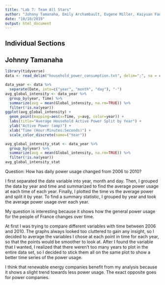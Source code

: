 ---
title: "Lab 7: Team All Stars"
author: "Johnny Tamanaha, Emily Archambault, Eugene Miller, Kaiyuan Fan, Jingzhi Zhang"
date: "10/10/2019"
output: html_document
---

## Individual Sections

## Johnny Tamanaha
```{r, warning=FALSE, message=FALSE}
library(tidyverse)
data <- read_delim("household_power_consumption.txt", delim=";", na = c("","?"), col_types=cols(Date = col_date("%e/%m/%Y"), Time=col_time("%H:%M:%S"), .default=col_double()), locale=locale(decimal_mark="."))
```
```{r}
data_year <- data %>%
  separate(Date, into=c("year", "month", "day"), "-")
avg_global_intensity <- data_year %>%
  group_by(year, Time) %>%
  summarize(avg = mean(Global_intensity, na.rm=TRUE)) %>%
  filter(!is.na(year))
ggplot(avg_global_intensity) +
  geom_point(mapping=aes(x=Time, y=avg, color=year)) +
  labs(title="Average Household Active Power Split by Year") +
  ylab("Active Power (amp)") +
  xlab("Time (Hour:Minutes:Seconds)") +
  scale_color_discrete(name=("Year"))
```
```{r}
avg_global_intensity_stat <- data_year %>%
  group_by(year) %>%
  summarize(avg = mean(Global_intensity, na.rm=TRUE)) %>%
  filter(!is.na(year))
avg_global_intensity_stat
```

Question: How has daily power usage changed from 2006 to 2010?

I first separated the date variable into year, month and day. Then, I grouped the data by year and time and summarized to find the average power usage at each time of each year. Finally, I plotted the time vs the average power and split it by year. To find a summary statistic, I grouped by year and took the average power usage over each year.

My question is interesting because it shows how the general power usage for the people of France changes over time. 

At first I was trying to compare different variables with time between 2006 and 2010. The graphs always looked too cluttered to gain any insight, so I decided to average the variables I chose at each point in time for each year, so that the points would be smoother to look at. After I found the variable that I wanted, I realized that there weren't too many years to plot in the entire data set, so I decided to stick them all on the same plot to show a better time series of the power usage. 

I think that renewable energy companies benefit from my analysis because it shows a slight trend towards less power usage. The exact opposite goes for power companies. 
